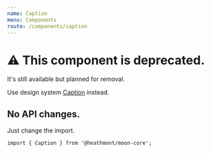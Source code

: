 ```yaml
---
name: Caption
menu: Components
route: /components/caption
---
```


# ⚠️ This component is deprecated.

It's still available but planned for removal.

Use design system [Caption](/core/caption) instead.

## No API changes.

Just change the import.

```
import { Caption } from '@heathmont/moon-core';
```
